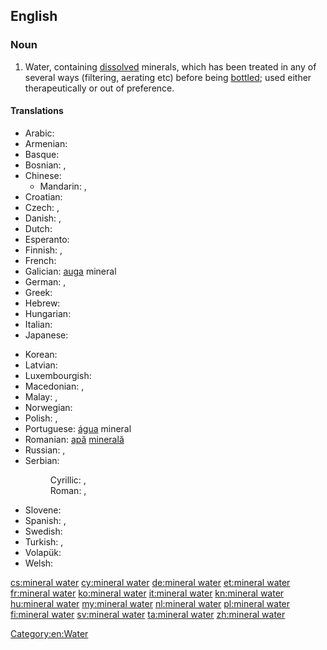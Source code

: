 ==English==
{{wikipedia}}

===Noun===
{{en-noun|sg=[[mineral]] [[water]]|-|s}}

# Water, containing [[dissolved]] minerals, which has been treated in any of several ways (filtering, aerating etc) before being [[bottle]]d; used either therapeutically or out of preference.

====Translations====
{{trans-top|water containing dissolved minerals}}
* Arabic: {{t|ar|ماء معدني|m|tr=maa' ma3diniy}}
* Armenian: {{t-|hy|հանքային ջուր|tr=hank'ayin ǰur|sc=Armn}}
* Basque: {{t|eu|ur mineral}}
* Bosnian: {{t|bs|kisela voda|f}}, {{t|bs|mineralna voda|f}}
* Chinese:
** Mandarin: {{t-|cmn|礦泉水|sc=Hani}}, {{t-|cmn|矿泉水|tr=kuàngquán shuǐ|sc=Hani}}
* Croatian: {{t|hr|mineralna voda|f}}
* Czech: {{t|cs|minerálka|f}}, {{t|cs|minerální voda|f}}
* Danish: {{t-|da|danskvand|n|c}},  {{t|da|mineralvand|n|c}}
* Dutch: {{t-|nl|mineraalwater|n}}
* Esperanto: {{t-|eo|mineralakvo|xs=Esperanto}}
* Finnish: {{t-|fi|lähdevesi}}, {{t+|fi|vesi}}
* French: {{t+|fr|eau minérale|f}}
* Galician: [[auga]] mineral {{f}}
* German: {{t+|de|Mineralwasser|n}}, {{t+|de|Wasser|n}}
* Greek: {{t|el|μεταλλικό νερό|n|tr=metallikó neró|sc=Grek}}
* Hebrew: {{t|he|מים מינרלים|m|p|tr=máyim minerálim|sc=Hebr}}
* Hungarian: {{t+|hu|ásványvíz}}
* Italian: {{t-|it|acqua minerale|f}}
* Japanese: {{t|ja|ミネラルウォーター|tr=mineraruwōtā}}
{{trans-mid}}
* Korean: {{t|ko|광천수|tr=gwang-cheon-su|sc=Kore}}
* Latvian: {{t|lv|mineralūdens|xs=Latvian}}
* Luxembourgish: {{t|lb|Mineralwaasser}}
* Macedonian: {{t|mk|кисела вода|f|tr=kísela voda|sc=Cyrl}}, {{t|mk|минерална вода|f|tr=minerálna vóda|sc=Cyrl}}
* Malay: {{t|ms|air mineral}}, {{t|ms|air semulajadi}}
* Norwegian: {{t|no|mineralvann|n}}
* Polish: {{t-|pl|woda mineralna|f}}, {{t|pl|woda|f}}
* Portuguese: [[água]] mineral {{f}}
* Romanian: [[apă]] [[mineral|minerală]] {{f}}
* Russian: {{t+|ru|минеральная вода|f|tr=minerál’naja vodá|sc=Cyrl}}, {{qualifier|colloquial}} {{t|ru|минералка|f|tr=minerálka|sc=Cyrl}}
* Serbian:
*: Cyrillic: {{t|sr|кисела вода|f}}, {{t|sr|минерална вода|f}}
*: Roman: {{t|sr|kisela voda|f}}, {{t|sr|mineralna voda|f}}
* Slovene: {{t|sl|mineralna voda|f}}
* Spanish: {{t|es|agua mineral|f}}, {{t|es|agua mineralizada|f}}
* Swedish: {{t+|sv|mineralvatten|n}}
* Turkish: {{t|tr|maden suyu}}, {{t+|tr|soda}}
* Volapük: {{t|vo|minavat}}
* Welsh: {{t|cy|dŵr mineral|m}}
{{trans-bottom}}

[[Category:en:Water]]

[[cs:mineral water]]
[[cy:mineral water]]
[[de:mineral water]]
[[et:mineral water]]
[[fr:mineral water]]
[[ko:mineral water]]
[[it:mineral water]]
[[kn:mineral water]]
[[hu:mineral water]]
[[my:mineral water]]
[[nl:mineral water]]
[[pl:mineral water]]
[[fi:mineral water]]
[[sv:mineral water]]
[[ta:mineral water]]
[[zh:mineral water]]